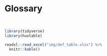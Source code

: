# Glossary

<br>

```r

library(tidyverse)
library(huxtable)

readxl::read_excel("img/def_table.xlsx") %>%
  knitr::kable()
  
```


